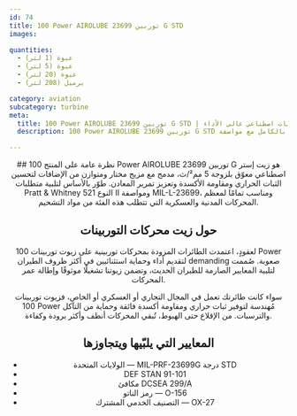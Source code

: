```yaml
---
id: 74
title: 100 Power AIROLUBE توربين 23699 G STD
images:

quantities:
  - عبوة (1 لتر)
  - عبوة (5 لتر)
  - عبوة (20 لتر)
  - برميل (208 لتر)

category: aviation
subcategory: turbine
meta:
  title: 100 Power AIROLUBE توربين 23699 G STD | زيت توربينات اصطناعي عالي الأداء
  description: 100 Power AIROLUBE توربين 23699 G STD هو زيت توربينات اصطناعي من إسترات معوقة بلزوجة 5 مم²/ث، مُصاغ لتحقيق ثبات حراري وأكسداتي متفوّق وتمرير ممتاز للمعادن. متوافق بالكامل مع مواصفة MIL-PRF-23699G STD وDEF STAN 91-101، ومهندَس لمحركات التوربينات المدنية والعسكرية لضمان تشغيل أنظف وعمر خدمة أطول.

---
```


<Header>
  ## نظرة عامة على المنتج
100 Power AIROLUBE توربين 23699 G هو زيت إستر اصطناعي معوّق بلزوجة 5 مم²/ث، مدمج مع مزيج مختار ومتوازن من الإضافات لتحسين الثبات الحراري ومقاومة الأكسدة وتعزيز تمرير المعادن. طوّر بالأساس لتلبية متطلبات Pratt & Whitney 521 النوع II ومواصفة MIL-L-23699، ومناسب تمامًا لمعظم المحركات المدنية والعسكرية التي تتطلب هذه الفئة من مواد التشحيم.

  ## حول زيت محركات التوربينات
  لعقودٍ، اعتمدت الطائرات المزودة بمحركات توربينية على زيوت توربينات 100 Power لتقديم أداء وحماية استثنائيين في أكثر ظروف الطيران demanding صعوبة. صُممت لتلبية المعايير الصارمة للطيران الحديث، وتضمن زيوتنا تشغيلًا موثوقًا وإطالة عمر المحركات.

  سواء كانت طائرتك تعمل في المجال التجاري أو العسكري أو الخاص، فزيوت توربينات 100 Power مُهندسة لتوفير ثبات حراري ومقاومة أكسدة فائقة وحماية من التآكل والترسبات. من الإقلاع حتى الهبوط، تُبقي المحركات أنظف وأكثر برودة وكفاءة.

  ## المعايير التي يلبّيها ويتجاوزها
  - الولايات المتحدة — MIL-PRF-23699G درجة STD
  - DEF STAN 91-101
  - مكافئ DCSEA 299/A
  - رمز الناتو — O-156
  - التصنيف الخدمي المشترك — OX-27

</Header>
